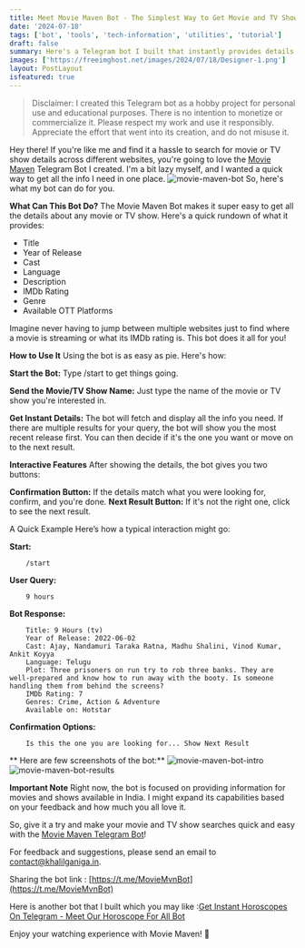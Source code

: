 ```yaml
---
title: Meet Movie Maven Bot - The Simplest Way to Get Movie and TV Show Details
date: '2024-07-18'
tags: ['bot', 'tools', 'tech-information', 'utilities', 'tutorial']
draft: false
summary: Here's a Telegram bot I built that instantly provides details on movies and TV shows, including titles, release years, cast, IMDb ratings, and streaming platforms.
images: ['https://freeimghost.net/images/2024/07/18/Designer-1.png']
layout: PostLayout
isfeatured: true
---
```


> Disclaimer: I created this Telegram bot as a hobby project for personal use and educational purposes. There is no intention to monetize or commercialize it. Please respect my work and use it responsibly. Appreciate the effort that went into its creation, and do not misuse it.

Hey there! If you're like me and find it a hassle to search for movie or TV show details across different websites, you're going to love the [Movie Maven](https://t.me/MovieMvnBot) Telegram Bot I created. I'm a bit lazy myself, and I wanted a quick way to get all the info I need in one place.
![movie-maven-bot](https://freeimghost.net/images/2024/07/18/Designer-1.png)
So, here's what my bot can do for you.

**What Can This Bot Do?**
The Movie Maven Bot makes it super easy to get all the details about any movie or TV show. Here's a quick rundown of what it provides:

- Title
- Year of Release
- Cast
- Language
- Description
- IMDb Rating
- Genre
- Available OTT Platforms

Imagine never having to jump between multiple websites just to find where a movie is streaming or what its IMDb rating is. This bot does it all for you!

**How to Use It**
Using the bot is as easy as pie. Here's how:

**Start the Bot:** Type /start to get things going.

**Send the Movie/TV Show Name:** Just type the name of the movie or TV show you're interested in.

**Get Instant Details:** The bot will fetch and display all the info you need.
If there are multiple results for your query, the bot will show you the most recent release first. You can then decide if it's the one you want or move on to the next result.

**Interactive Features**
After showing the details, the bot gives you two buttons:

**Confirmation Button:** If the details match what you were looking for, confirm, and you're done.
**Next Result Button:** If it's not the right one, click to see the next result.

A Quick Example
Here’s how a typical interaction might go:

**Start:**

```
    /start
```

**User Query:**

```
    9 hours
```

**Bot Response:**

```
    Title: 9 Hours (tv)
    Year of Release: 2022-06-02
    Cast: Ajay, Nandamuri Taraka Ratna, Madhu Shalini, Vinod Kumar, Ankit Koyya
    Language: Telugu
    Plot: Three prisoners on run try to rob three banks. They are well-prepared and know how to run away with the booty. Is someone handling them from behind the screens?
    IMDb Rating: 7
    Genres: Crime, Action & Adventure
    Available on: Hotstar
```

**Confirmation Options:**

```
    Is this the one you are looking for... Show Next Result
```

** Here are few screenshots of the bot:**
![movie-maven-bot-intro](https://freeimghost.net/images/2024/07/18/movie-maven-bot-intro.png)
![movie-maven-bot-results](https://freeimghost.net/images/2024/07/18/movie-mavent-bot-with-results.png)

**Important Note**
Right now, the bot is focused on providing information for movies and shows available in India. I might expand its capabilities based on your feedback and how much you all love it.

So, give it a try and make your movie and TV show searches quick and easy with the [Movie Maven Telegram Bot](https://t.me/MovieMvnBot)!

For feedback and suggestions, please send an email to [contact@khalilganiga.in](mailto:contact@khalilganiga.in).

Sharing the bot link : [https://t.me/MovieMvnBot](https://t.me/MovieMvnBot)

Here is another bot that I built which you may like :[Get Instant Horoscopes On Telegram - Meet Our Horoscope For All Bot](/blog/horoscope-for-all-bot)

Enjoy your watching experience with Movie Maven! 🍿
